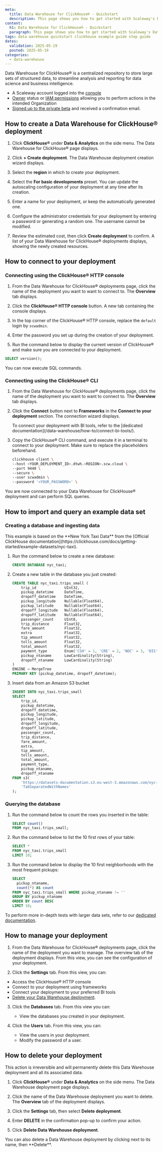 ```yaml
---
meta:
  title: Data Warehouse for ClickHouse® - Quickstart
  description: This page shows you how to get started with Scaleway's Data Warehouse for ClickHouse®.
content:
  h1: Data Warehouse for ClickHouse® - Quickstart
  paragraph: This page shows you how to get started with Scaleway's Data Warehouse for ClickHouse®.
tags: data warehouse quickstart clickhouse example guide step guide
dates:
  validation: 2025-05-19
  posted: 2025-05-19
categories:
  - data-warehouse
---
```


Data Warehouse for ClickHouse® is a centralized repository to store large sets of structured data, to streamline analysis and reporting for data science and business intelligence.

<Macro id="requirements" />

- A Scaleway account logged into the [console](https://console.scaleway.com)
- [Owner](/iam/concepts/#owner) status or [IAM permissions](/iam/concepts/#permission) allowing you to perform actions in the intended Organization
- [Signed up to the private beta](https://www.scaleway.com/fr/betas/) and received a confirmation email.

## How to create a Data Warehouse for ClickHouse® deployment

1. Click **ClickHouse®** under **Data & Analytics** on the side menu. The Data Warehouse for ClickHouse® page displays.

2. Click **+ Create deployment**. The Data Warehouse deployment creation wizard displays.

3. Select the **region** in which to create your deployment.

4. Select the **For basic developments** preset.
    <Message type="note">
    You can update the autoscaling configuration of your deployment at any time after its creation.
    </Message>

5. Enter a name for your deployment, or keep the automatically generated one.

6. Configure the administrator credentials for your deployment by entering a password or generating a random one.
    <Message type="note">
    The username cannot be modified.
    </Message>

7. Review the estimated cost, then click **Create deployment** to confirm. A list of your Data Warehouse for ClickHouse® deployments displays, showing the newly created resources.

## How to connect to your deployment

### Connecting using the ClickHouse® HTTP console

1. From the Data Warehouse for ClickHouse® deployments page, click the name of the deployment you want to want to connect to. The **Overview** tab displays.

2. Click the **ClickHouse® HTTP console** button. A new tab containing the console displays.

3. In the top corner of the ClickHouse® HTTP console, replace the `default` login by `scwadmin`.

4. Enter the password you set up during the creation of your deployment.

5. Run the command below to display the current version of ClickHouse® and make sure you are connected to your deployment.

  ```sql
  SELECT version();
  ```

You can now execute SQL commands.

### Connecting using the ClickHouse® CLI

1. From the Data Warehouse for ClickHouse® deployments page, click the name of the deployment you want to want to connect to. The **Overview** tab displays.

2. Click the **Connect** button next to **Frameworks** in the **Connect to your deployment** section. The connection wizard displays. 

    <Message type="note">
    To connect your deployment with BI tools, refer to the [dedicated documentation](/data-warehouse/how-to/connect-bi-tools/).
    </Message>

3. Copy the ClickHouse® CLI command, and execute it in a terminal to connect to your deployment. Make sure to replace the placeholders beforehand.

    ```sh
    clickhouse client \
    --host <YOUR_DEPLOYMENT_ID>.dtwh.<REGION>.scw.cloud \
    --port 9440 \
    --secure \
    --user scwadmin \
    --password '<YOUR_PASSWORD>' \
    ```

You are now connected to your Data Warehouse for ClickHouse® deployment and can perform SQL queries.

## How to import and query an example data set

### Creating a database and ingesting data

<Message type="note">
This example is based on the **New York Taxi Data** from the [Official ClickHouse documentation](https://clickhouse.com/docs/getting-started/example-datasets/nyc-taxi).
</Message>

1. Run the command below to create a new database:
    ```sql
    CREATE DATABASE nyc_taxi;
    ```

2. Create a new table in the database you just created:
    ```sql
    CREATE TABLE nyc_taxi.trips_small (
        trip_id             UInt32,
        pickup_datetime     DateTime,
        dropoff_datetime    DateTime,
        pickup_longitude    Nullable(Float64),
        pickup_latitude     Nullable(Float64),
        dropoff_longitude   Nullable(Float64),
        dropoff_latitude    Nullable(Float64),
        passenger_count     UInt8,
        trip_distance       Float32,
        fare_amount         Float32,
        extra               Float32,
        tip_amount          Float32,
        tolls_amount        Float32,
        total_amount        Float32,
        payment_type        Enum('CSH' = 1, 'CRE' = 2, 'NOC' = 3, 'DIS' = 4, 'UNK' = 5),
        pickup_ntaname      LowCardinality(String),
        dropoff_ntaname     LowCardinality(String)
    )
    ENGINE = MergeTree
    PRIMARY KEY (pickup_datetime, dropoff_datetime);
    ```

3. Insert data from an Amazon S3 bucket 
    ```sql
    INSERT INTO nyc_taxi.trips_small
    SELECT
        trip_id,
        pickup_datetime,
        dropoff_datetime,
        pickup_longitude,
        pickup_latitude,
        dropoff_longitude,
        dropoff_latitude,
        passenger_count,
        trip_distance,
        fare_amount,
        extra,
        tip_amount,
        tolls_amount,
        total_amount,
        payment_type,
        pickup_ntaname,
        dropoff_ntaname
    FROM s3(
        'https://datasets-documentation.s3.eu-west-3.amazonaws.com/nyc-taxi/trips_{0..2}.gz',
        'TabSeparatedWithNames'
    );
    ```

### Querying the database

1. Run the command below to count the rows you inserted in the table:
    ```sql
    SELECT count()
    FROM nyc_taxi.trips_small;
    ```

2. Run the command below to list the 10 first rows of your table:
    ```sql
    SELECT *
    FROM nyc_taxi.trips_small
    LIMIT 10;
    ```

3. Run the command below to display the 10 first neighborhoods with the most frequent pickups:
    ```sql
    SELECT
      pickup_ntaname,
      count(*) AS count
    FROM nyc_taxi.trips_small WHERE pickup_ntaname != ''
    GROUP BY pickup_ntaname
    ORDER BY count DESC
    LIMIT 10;
    ```

To perform more in-depth tests with larger data sets, refer to our [dedicated documentation](/data-warehouse/reference-content/example-datasets/).

## How to manage your deployment

1. From the Data Warehouse for ClickHouse® deployments page, click the name of the deployment you want to manage. The overview tab of the deployment displays. From this view, you can see the configuration of your deployment.

2. Click the **Settings** tab. From this view, you can:

  - Access the ClickHouse® HTTP console
  - Connect to your deployment using frameworks
  - Connect your deployment to your preferred BI tools
  - [Delete your Data Warehouse deployment](/data-warehouse/how-to/manage-delete-deployment/#how-to-delete-a-data-warehouse).

3. Click the **Databases** tab. From this view you can:

    - View the databases you created in your deployment.

4. Click the **Users** tab. From this view, you can:

    - View the users in your deployment.
    - Modify the password of a user.

## How to delete your deployment

<Message type="important">
  This action is irreversible and will permanently delete this Data Warehouse deployment and all its associated data.
</Message>

1. Click **ClickHouse®** under **Data & Analytics** on the side menu. The Data Warehouse deployment page displays.

2. Click the name of the Data Warehouse deployment you want to delete. The **Overview** tab of the deployment displays.

3. Click the **Settings** tab, then select **Delete deployment**.

4. Enter **DELETE** in the confirmation pop-up to confirm your action.

5. Click **Delete Data Warehouse deployment**.

<Message type="note">
  You can also delete a Data Warehouse deployment by clicking <Icon name="more" /> next to its name, then **Delete**.
</Message>
